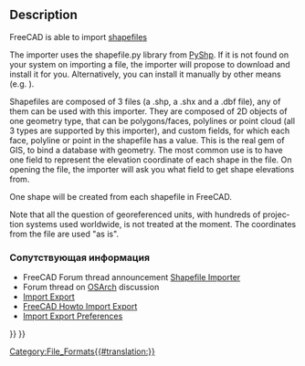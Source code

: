 <languages/>

<div lang="en" dir="ltr" class="mw-content-ltr">
{{Docnav
|[[Arch_3DS|3DS]]
|
|[[BIM_Workbench|BIM]]
|IconL=
|IconR=
|IconC=Workbench_BIM.svg
}}
</div>

{{TOCright}}

<div lang="en" dir="ltr" class="mw-content-ltr">
== Description ==
</div>

<div lang="en" dir="ltr" class="mw-content-ltr">
FreeCAD is able to import [https://en.wikipedia.org/wiki/Shapefile shapefiles]
</div>

<div lang="en" dir="ltr" class="mw-content-ltr">
The importer uses the shapefile.py library from [https://github.com/GeospatialPython/pyshp PyShp]. If it is not found on your system on importing a file, the importer will propose to download and install it for you. Alternatively, you can install it manually by other means (e.g. {{Incode|pip install pyshp}}).
</div>

<div lang="en" dir="ltr" class="mw-content-ltr">
Shapefiles are composed of 3 files (a .shp, a .shx and a .dbf file), any of them can be used with this importer. They are composed of 2D objects of one geometry type, that can be polygons/faces, polylines or point cloud (all 3 types are supported by this importer), and custom fields, for which each face, polyline or point in the shapefile has a value. This is the real gem of GIS, to bind a database with geometry. The most common use is to have one field to represent the elevation coordinate of each shape in the file. On opening the file, the importer will ask you what field to get shape elevations from.
</div>

<div lang="en" dir="ltr" class="mw-content-ltr">
One shape will be created from each shapefile in FreeCAD.
</div>

<div lang="en" dir="ltr" class="mw-content-ltr">
Note that all the question of georeferenced units, with hundreds of projection systems used worldwide, is not treated at the moment. The coordinates from the file are used "as is".
</div>

<span id="Related"></span>
<div class="mw-translate-fuzzy">
=== Сопутствующая информация ===
</div>

<div lang="en" dir="ltr" class="mw-content-ltr">
* FreeCAD Forum thread announcement [https://forum.freecad.org/viewtopic.php?f=9&t=46150 Shapefile Importer]
* Forum thread on [https://community.osarch.org/discussion/comment/578#Comment_578 OSArch] discussion
* [[Import_Export|Import Export]]
* [[FreeCAD_Howto_Import_Export|FreeCAD Howto Import Export]]
* [[Import_Export_Preferences|Import Export Preferences]]
</div>


<div lang="en" dir="ltr" class="mw-content-ltr">
{{Docnav
|[[Arch_3DS|3DS]]
|
|[[BIM_Workbench|BIM]]
|IconL=
|IconR=
|IconC=Workbench_BIM.svg
}}
</div>

{{BIM_Tools_navi{{#translation:}}}}
{{Userdocnavi{{#translation:}}}}
[[Category:File_Formats{{#translation:}}]]